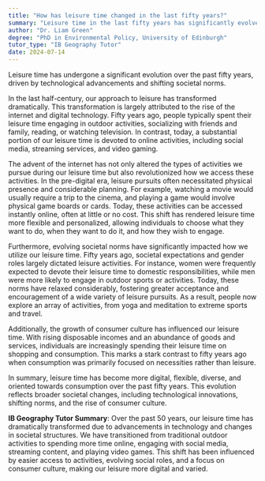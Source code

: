 ```yaml
---
title: "How has leisure time changed in the last fifty years?"
summary: "Leisure time in the last fifty years has significantly evolved due to technological advancements and changing societal norms."
author: "Dr. Liam Green"
degree: "PhD in Environmental Policy, University of Edinburgh"
tutor_type: "IB Geography Tutor"
date: 2024-07-14
---
```


Leisure time has undergone a significant evolution over the past fifty years, driven by technological advancements and shifting societal norms.

In the last half-century, our approach to leisure has transformed dramatically. This transformation is largely attributed to the rise of the internet and digital technology. Fifty years ago, people typically spent their leisure time engaging in outdoor activities, socializing with friends and family, reading, or watching television. In contrast, today, a substantial portion of our leisure time is devoted to online activities, including social media, streaming services, and video gaming.

The advent of the internet has not only altered the types of activities we pursue during our leisure time but also revolutionized how we access these activities. In the pre-digital era, leisure pursuits often necessitated physical presence and considerable planning. For example, watching a movie would usually require a trip to the cinema, and playing a game would involve physical game boards or cards. Today, these activities can be accessed instantly online, often at little or no cost. This shift has rendered leisure time more flexible and personalized, allowing individuals to choose what they want to do, when they want to do it, and how they wish to engage.

Furthermore, evolving societal norms have significantly impacted how we utilize our leisure time. Fifty years ago, societal expectations and gender roles largely dictated leisure activities. For instance, women were frequently expected to devote their leisure time to domestic responsibilities, while men were more likely to engage in outdoor sports or activities. Today, these norms have relaxed considerably, fostering greater acceptance and encouragement of a wide variety of leisure pursuits. As a result, people now explore an array of activities, from yoga and meditation to extreme sports and travel.

Additionally, the growth of consumer culture has influenced our leisure time. With rising disposable incomes and an abundance of goods and services, individuals are increasingly spending their leisure time on shopping and consumption. This marks a stark contrast to fifty years ago when consumption was primarily focused on necessities rather than leisure.

In summary, leisure time has become more digital, flexible, diverse, and oriented towards consumption over the past fifty years. This evolution reflects broader societal changes, including technological innovations, shifting norms, and the rise of consumer culture.

**IB Geography Tutor Summary**: Over the past $50$ years, our leisure time has dramatically transformed due to advancements in technology and changes in societal structures. We have transitioned from traditional outdoor activities to spending more time online, engaging with social media, streaming content, and playing video games. This shift has been influenced by easier access to activities, evolving social roles, and a focus on consumer culture, making our leisure more digital and varied.
    